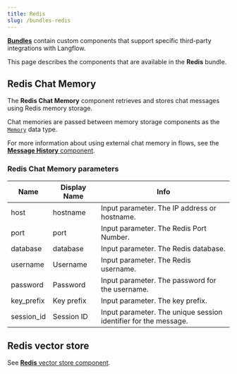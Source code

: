 ```yaml
---
title: Redis
slug: /bundles-redis
---
```



<Icon name="Blocks" aria-hidden="true" /> [**Bundles**](/components-bundle-components) contain custom components that support specific third-party integrations with Langflow.

This page describes the components that are available in the **Redis** bundle.

## Redis Chat Memory

The **Redis Chat Memory** component retrieves and stores chat messages using Redis memory storage.

Chat memories are passed between memory storage components as the [`Memory`](/data-types#memory) data type.

For more information about using external chat memory in flows, see the [**Message History** component](/components-helpers#message-history).

### Redis Chat Memory parameters


<PartialParams />

| Name | Display Name | Info |
|------|--------------|------|
| host | hostname | Input parameter. The IP address or hostname. |
| port | port | Input parameter. The Redis Port Number. |
| database | database | Input parameter. The Redis database. |
| username | Username | Input parameter. The Redis username. |
| password | Password | Input parameter. The password for the username. |
| key_prefix | Key prefix | Input parameter. The key prefix. |
| session_id | Session ID | Input parameter. The unique session identifier for the message. |

## Redis vector store

See [**Redis** vector store component](/components-vector-stores#redis).